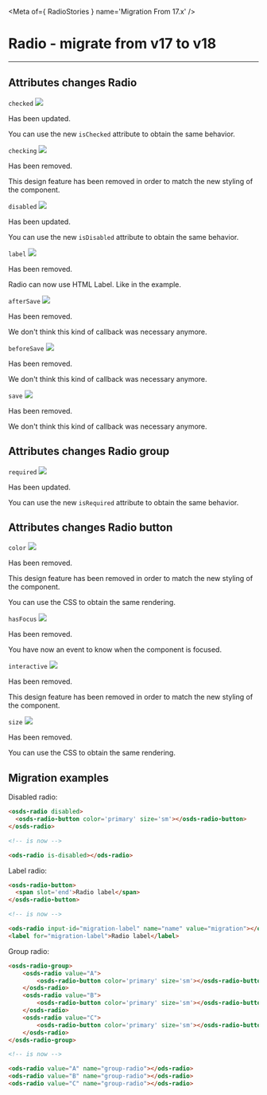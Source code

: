 
<Meta of={ RadioStories } name='Migration From 17.x' />

# Radio - migrate from v17 to v18
----

## Attributes changes Radio

`checked` <img src="https://img.shields.io/badge/updated-00FFFF" />

Has been updated.

You can use the new `isChecked` attribute to obtain the same behavior.

`checking` <img src="https://img.shields.io/badge/removed-FF0000" />

Has been removed.

This design feature has been removed in order to match the new styling of the component.

`disabled` <img src="https://img.shields.io/badge/updated-00FFFF" />

Has been updated.

You can use the new `isDisabled` attribute to obtain the same behavior.

`label` <img src="https://img.shields.io/badge/removed-FF0000" />

Has been removed.

Radio can now use HTML Label. Like in the example.

`afterSave` <img src="https://img.shields.io/badge/removed-FF0000" />

Has been removed.

We don't think this kind of callback was necessary anymore.

`beforeSave` <img src="https://img.shields.io/badge/removed-FF0000" />

Has been removed.

We don't think this kind of callback was necessary anymore.

`save` <img src="https://img.shields.io/badge/removed-FF0000" />

Has been removed.

We don't think this kind of callback was necessary anymore.

## Attributes changes Radio group

`required` <img src="https://img.shields.io/badge/updated-00FFFF" />

Has been updated.

You can use the new `isRequired` attribute to obtain the same behavior.

## Attributes changes Radio button

`color` <img src="https://img.shields.io/badge/removed-FF0000" />

Has been removed.

This design feature has been removed in order to match the new styling of the component.

You can use the CSS to obtain the same rendering.

`hasFocus` <img src="https://img.shields.io/badge/removed-FF0000" />

Has been removed.

You have now an event to know when the component is focused.

`interactive` <img src="https://img.shields.io/badge/removed-FF0000" />

Has been removed.

This design feature has been removed in order to match the new styling of the component.

`size` <img src="https://img.shields.io/badge/removed-FF0000" />

Has been removed.

You can use the CSS to obtain the same rendering.

## Migration examples

Disabled radio:
```html
<osds-radio disabled>
  <osds-radio-button color='primary' size='sm'></osds-radio-button>
</osds-radio>

<!-- is now -->

<ods-radio is-disabled></ods-radio>
```

Label radio:
```html
<osds-radio-button>
  <span slot='end'>Radio label</span>
</osds-radio-button>

<!-- is now -->

<ods-radio input-id="migration-label" name="name" value="migration"></ods-radio>
<label for="migration-label">Radio label</label>
```

Group radio:
```html
<osds-radio-group>
    <osds-radio value="A">
        <osds-radio-button color='primary' size='sm'></osds-radio-button>
    </osds-radio>
    <osds-radio value="B">
        <osds-radio-button color='primary' size='sm'></osds-radio-button>
    </osds-radio>
    <osds-radio value="C">
        <osds-radio-button color='primary' size='sm'></osds-radio-button>
    </osds-radio>
</osds-radio-group>

<!-- is now -->

<ods-radio value="A" name="group-radio"></ods-radio>
<ods-radio value="B" name="group-radio"></ods-radio>
<ods-radio value="C" name="group-radio"></ods-radio>

```
